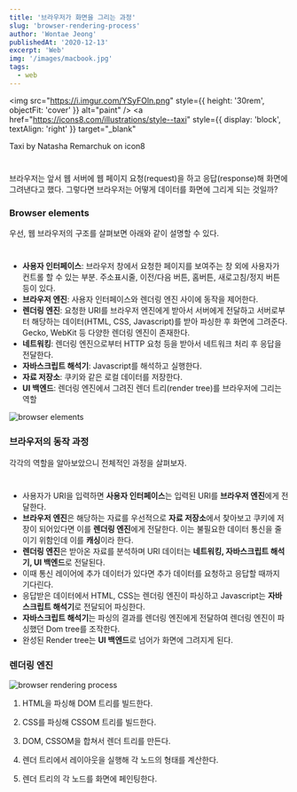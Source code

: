 ```yaml
---
title: '브라우저가 화면을 그리는 과정'
slug: 'browser-rendering-process'
author: 'Wontae Jeong'
publishedAt: '2020-12-13'
excerpt: 'Web'
img: '/images/macbook.jpg'
tags:
  - web
---
```


<img
  src="https://i.imgur.com/YSyFOln.png"
  style={{ height: '30rem', objectFit: 'cover' }}
  alt="paint"
/>
<a
  href="https://icons8.com/illustrations/style--taxi"
  style={{ display: 'block', textAlign: 'right' }}
  target="_blank"
>
  Taxi by Natasha Remarchuk on icon8
</a>

#

브라우저는 앞서 웹 서버에 웹 페이지 요청(request)을 하고 응답(response)해 화면에 그려낸다고 했다. 그렇다면 브라우저는 어떻게 데이터를 화면에 그리게 되는 것일까?

### Browser elements

우선, 웹 브라우저의 구조를 살펴보면 아래와 같이 설명할 수 있다.

#

- **사용자 인터페이스**: 브라우저 창에서 요청한 페이지를 보여주는 창 외에 사용자가 컨트롤 할 수 있는 부분. 주소표시줄, 이전/다음 버튼, 홈버튼, 새로고침/정지 버튼 등이 있다.
- **브라우저 엔진**: 사용자 인터페이스와 렌더링 엔진 사이에 동작을 제어한다.
- **렌더링 엔진**: 요청한 URI를 브라우저 엔진에게 받아서 서버에게 전달하고 서버로부터 해당하는 데이터(HTML, CSS, Javascript)를 받아 파싱한 후 화면에 그려준다. Gecko, WebKit 등 다양한 렌더링 엔진이 존재한다.
- **네트워킹**: 렌더링 엔진으로부터 HTTP 요청 등을 받아서 네트워크 처리 후 응답을 전달한다.
- **자바스크립트 해석기**: Javascript를 해석하고 실행한다.
- **자료 저장소**: 쿠키와 같은 로컬 데이터를 저장한다.
- **UI 백엔드**: 렌더링 엔진에서 그려진 렌더 트리(render tree)를 브라우저에 그리는 역할

<img src="https://i.imgur.com/4u9xCOG.png" alt="browser elements" />

### 브라우저의 동작 과정

각각의 역할을 알아보았으니 전체적인 과정을 살펴보자.

#

- 사용자가 URI을 입력하면 **사용자 인터페이스**는 입력된 URI를 **브라우저 엔진**에게 전달한다.
- **브라우저 엔진**은 해당하는 자료를 우선적으로 **자료 저장소**에서 찾아보고 쿠키에 저장이 되어있다면 이를 **렌더링 엔진**에게 전달한다. 이는 불필요한 데이터 통신을 줄이기 위함인데 이를 **캐싱**이라 한다.
- **렌더링 엔진**은 받아온 자료를 분석하며 URI 데이터는 **네트워킹, 자바스크립트 해석기, UI 백엔드**로 전달된다.
- 이때 통신 레이어에 추가 데이터가 있다면 추가 데이터를 요청하고 응답할 때까지 기다린다.
- 응답받은 데이터에서 HTML, CSS는 렌더링 엔진이 파싱하고 Javascript는 **자바스크립트 해석기**로 전달되어 파싱한다.
- **자바스크립트 해석기**는 파싱의 결과를 렌더링 엔진에게 전달하여 렌더링 엔진이 파싱했던 Dom tree를 조작한다.
- 완성된 Render tree는 **UI 백엔드**로 넘어가 화면에 그려지게 된다.

### 렌더링 엔진

<img src="https://i.imgur.com/fmcMsKm.png" alt="browser rendering process" />

1. HTML을 파싱해 DOM 트리를 빌드한다.

2. CSS를 파싱해 CSSOM 트리를 빌드한다.

3. DOM, CSSOM을 합쳐서 렌더 트리를 만든다.

4. 렌더 트리에서 레이아웃을 실행해 각 노드의 형태를 계산한다.

5. 렌더 트리의 각 노드를 화면에 페인팅한다.
